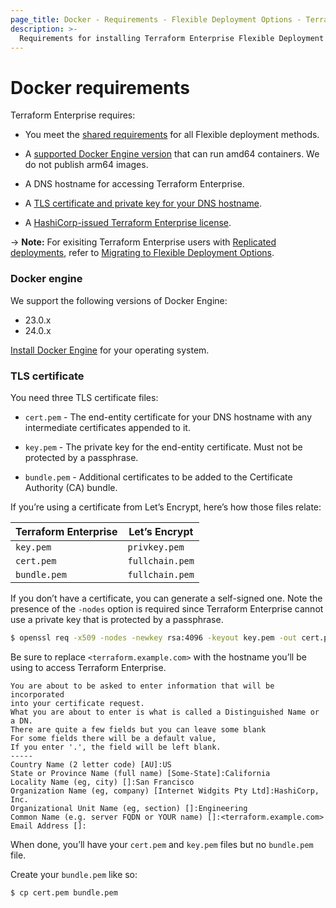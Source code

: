 ```yaml
---
page_title: Docker - Requirements - Flexible Deployment Options - Terraform Enterprise
description: >-
  Requirements for installing Terraform Enterprise Flexible Deployment Options on Docker.
---
```


# Docker requirements

Terraform Enterprise requires:

- You meet the [shared requirements](/terraform/enterprise/flexible-deployments/install/requirements) for all Flexible deployment methods.

- A [supported Docker Engine version](#docker-engine) that can run amd64
  containers. We do not publish arm64 images.

- A DNS hostname for accessing Terraform Enterprise.

- A [TLS certificate and private key for your DNS hostname](#tls-certificate).

- A [HashiCorp-issued Terraform Enterprise license](/terraform/enterprise/flexible-deployments/install/requirements/license).

-> **Note:** For exisiting Terraform Enterprise users with [Replicated deployments](/terraform/enterprise/replicated), refer to [Migrating to Flexible Deployment Options](/terraform/enterprise/replicated/replicated-migration).


### Docker engine

We support the following versions of Docker Engine:

- 23.0.x
- 24.0.x

[Install Docker Engine](https://docs.docker.com/engine/install/) for your
operating system.

### TLS certificate

You need three TLS certificate files:

- `cert.pem` - The end-entity certificate for your DNS hostname with any intermediate certificates appended to it.

- `key.pem` - The private key for the end-entity certificate. Must not be protected by a passphrase.

- `bundle.pem` - Additional certificates to be added to the Certificate Authority (CA) bundle.

If you’re using a certificate from Let’s Encrypt, here’s how those files relate:

| Terraform Enterprise | Let’s Encrypt   |
| -------------------- | --------------- |
| `key.pem`            | `privkey.pem`   |
| `cert.pem`           | `fullchain.pem` |
| `bundle.pem`         | `fullchain.pem` |

If you don’t have a certificate, you can generate a self-signed one. Note the
presence of the `-nodes` option is required since Terraform Enterprise cannot
use a private key that is protected by a passphrase.

```sh
$ openssl req -x509 -nodes -newkey rsa:4096 -keyout key.pem -out cert.pem -sha256 -days 365
```

Be sure to replace `<terraform.example.com>` with the hostname you’ll be using
to access Terraform Enterprise.

```shell
You are about to be asked to enter information that will be incorporated
into your certificate request.
What you are about to enter is what is called a Distinguished Name or a DN.
There are quite a few fields but you can leave some blank
For some fields there will be a default value,
If you enter '.', the field will be left blank.
-----
Country Name (2 letter code) [AU]:US
State or Province Name (full name) [Some-State]:California
Locality Name (eg, city) []:San Francisco
Organization Name (eg, company) [Internet Widgits Pty Ltd]:HashiCorp, Inc.
Organizational Unit Name (eg, section) []:Engineering
Common Name (e.g. server FQDN or YOUR name) []:<terraform.example.com>
Email Address []:
```

When done, you’ll have your `cert.pem` and `key.pem` files but no `bundle.pem`
file.

Create your `bundle.pem` like so:

```bash
$ cp cert.pem bundle.pem
```
